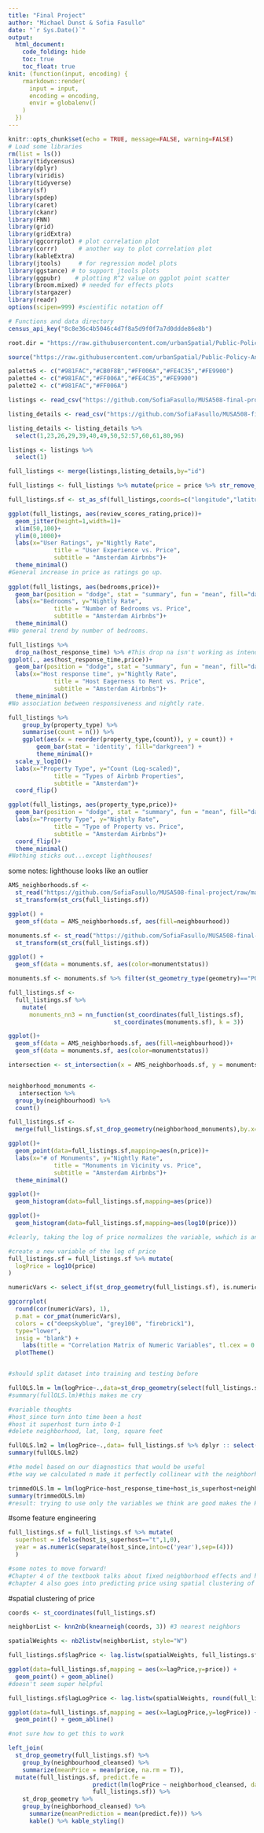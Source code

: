 ```yaml
---
title: "Final Project"
author: "Michael Dunst & Sofia Fasullo"
date: "`r Sys.Date()`"
output:
  html_document:
    code_folding: hide
    toc: true
    toc_float: true
knit: (function(input, encoding) {
    rmarkdown::render(
      input = input,
      encoding = encoding,
      envir = globalenv()
    )
  })    
---
```


```r
knitr::opts_chunk$set(echo = TRUE, message=FALSE, warning=FALSE)
# Load some libraries
rm(list = ls())
library(tidycensus)
library(dplyr)
library(viridis)
library(tidyverse)
library(sf)
library(spdep)
library(caret)
library(ckanr)
library(FNN)
library(grid)
library(gridExtra)
library(ggcorrplot) # plot correlation plot
library(corrr)      # another way to plot correlation plot
library(kableExtra)
library(jtools)     # for regression model plots
library(ggstance) # to support jtools plots
library(ggpubr)    # plotting R^2 value on ggplot point scatter
library(broom.mixed) # needed for effects plots
library(stargazer)
library(readr)
options(scipen=999) #scientific notation off

# Functions and data directory
census_api_key("8c8e36c4b5046c4d7f8a5d9f0f7a7d0ddde86e8b")

root.dir = "https://raw.githubusercontent.com/urbanSpatial/Public-Policy-Analytics-Landing/master/DATA/"

source("https://raw.githubusercontent.com/urbanSpatial/Public-Policy-Analytics-Landing/master/functions.r")

palette5 <- c("#981FAC","#CB0F8B","#FF006A","#FE4C35","#FE9900")
palette4 <- c("#981FAC","#FF006A","#FE4C35","#FE9900")
palette2 <- c("#981FAC","#FF006A")

```



```r

listings <- read_csv("https://github.com/SofiaFasullo/MUSA508-final-project/raw/main/listings.csv")

listing_details <- read_csv("https://github.com/SofiaFasullo/MUSA508-final-project/raw/main/listings_details.csv")
```

```r

listing_details <- listing_details %>%
  select(1,23,26,29,39,40,49,50,52:57,60,61,80,96)

listings <- listings %>%
  select(1)

full_listings <- merge(listings,listing_details,by="id")

full_listings <- full_listings %>% mutate(price = price %>% str_remove_all("[$,]") %>% as.numeric())

full_listings.sf <- st_as_sf(full_listings,coords=c("longitude","latitude"),crs="EPSG:28992")
```



```r
ggplot(full_listings, aes(review_scores_rating,price))+
  geom_jitter(height=1,width=1)+
  xlim(50,100)+
  ylim(0,1000)+
  labs(x="User Ratings", y="Nightly Rate",
             title = "User Experience vs. Price",
             subtitle = "Amsterdam Airbnbs")+ 
  theme_minimal()
#General increase in price as ratings go up.
  
ggplot(full_listings, aes(bedrooms,price))+ 
  geom_bar(position = "dodge", stat = "summary", fun = "mean", fill="darkgreen")+
  labs(x="Bedrooms", y="Nightly Rate",
             title = "Number of Bedrooms vs. Price",
             subtitle = "Amsterdam Airbnbs")+ 
  theme_minimal()
#No general trend by number of bedrooms.

full_listings %>%
  drop_na(host_response_time) %>% #This drop na isn't working as intended
ggplot(., aes(host_response_time,price))+ 
  geom_bar(position = "dodge", stat = "summary", fun = "mean", fill="darkgreen")+
  labs(x="Host response time", y="Nightly Rate",
             title = "Host Eagerness to Rent vs. Price",
             subtitle = "Amsterdam Airbnbs")+ 
  theme_minimal()
#No association between responsiveness and nightly rate.

full_listings %>% 
	group_by(property_type) %>% 
	summarise(count = n()) %>% 
	ggplot(aes(x = reorder(property_type,(count)), y = count)) + 
		geom_bar(stat = 'identity', fill="darkgreen") + 
		theme_minimal()+
  scale_y_log10()+
  labs(x="Property Type", y="Count (Log-scaled)",
             title = "Types of Airbnb Properties",
             subtitle = "Amsterdam")+
  coord_flip()

ggplot(full_listings, aes(property_type,price))+ 
  geom_bar(position = "dodge", stat = "summary", fun = "mean", fill="darkgreen")+
  labs(x="Property Type", y="Nightly Rate",
             title = "Type of Property vs. Price",
             subtitle = "Amsterdam Airbnbs")+
  coord_flip()+
  theme_minimal()
#Nothing sticks out...except lighthouses!
```
some notes:
lighthouse looks like an outlier

```r
AMS_neighborhoods.sf <- 
  st_read("https://github.com/SofiaFasullo/MUSA508-final-project/raw/main/neighbourhoods.geojson") %>%
  st_transform(st_crs(full_listings.sf))

ggplot() +
  geom_sf(data = AMS_neighborhoods.sf, aes(fill=neighbourhood))
```

```r

monuments.sf <- st_read("https://github.com/SofiaFasullo/MUSA508-final-project/raw/main/landmarks.json") %>%
  st_transform(st_crs(full_listings.sf))

ggplot() +
  geom_sf(data = monuments.sf, aes(color=monumentstatus))

monuments.sf <- monuments.sf %>% filter(st_geometry_type(geometry)=="POINT")

full_listings.sf <-
  full_listings.sf %>% 
    mutate(
      monuments_nn3 = nn_function(st_coordinates(full_listings.sf), 
                              st_coordinates(monuments.sf), k = 3))

ggplot()+
  geom_sf(data = AMS_neighborhoods.sf, aes(fill=neighbourhood))+
  geom_sf(data = monuments.sf, aes(color=monumentstatus))

intersection <- st_intersection(x = AMS_neighborhoods.sf, y = monuments.sf)


neighborhood_monuments <-
   intersection %>% 
  group_by(neighbourhood) %>% 
  count()

full_listings.sf <- 
  merge(full_listings.sf,st_drop_geometry(neighborhood_monuments),by.x="neighbourhood_cleansed",by.y="neighbourhood")

```


```r

ggplot()+
  geom_point(data=full_listings.sf,mapping=aes(n,price))+
  labs(x="# of Monuments", y="Nightly Rate",
             title = "Monuments in Vicinity vs. Price",
             subtitle = "Amsterdam Airbnbs")+
  theme_minimal()

ggplot()+
  geom_histogram(data=full_listings.sf,mapping=aes(price))

ggplot()+
  geom_histogram(data=full_listings.sf,mapping=aes(log10(price)))

#clearly, taking the log of price normalizes the variable, wwhich is an assumption of regression models

#create a new variable of the log of price
full_listings.sf = full_listings.sf %>% mutate(
  logPrice = log10(price)
)
```



```r
numericVars <- select_if(st_drop_geometry(full_listings.sf), is.numeric) %>% na.omit()

ggcorrplot(
  round(cor(numericVars), 1),
  p.mat = cor_pmat(numericVars),
  colors = c("deepskyblue", "grey100", "firebrick1"),
  type="lower",
  insig = "blank") +  
    labs(title = "Correlation Matrix of Numeric Variables", tl.cex = 0.5, tl.col = "black") +
  plotTheme()



```


```r
#should split dataset into training and testing before

fullOLS.lm = lm(logPrice~.,data=st_drop_geometry(select(full_listings.sf,-price)))
#summary(fullOLS.lm)#this makes me cry

#variable thoughts
#host_since turn into time been a host
#host it superhost turn into 0-1
#delete neighborhood, lat, long, square feet

fullOLS.lm2 = lm(logPrice~.,data= full_listings.sf %>% dplyr :: select(-c(host_since, neighbourhood, monuments_nn3, price)) %>% st_drop_geometry() %>%  na.omit())
summary(fullOLS.lm2)
```

```r
#the model based on our diagnostics that would be useful
#the way we calculated n made it perfectly collinear with the neighborhood, wwhich is not helpful for us

trimmedOLS.lm = lm(logPrice~host_response_time+host_is_superhost+neighbourhood_cleansed+bedrooms+review_scores_rating+reviews_per_month, data=st_drop_geometry(full_listings.sf) %>% drop_na())
summary(trimmedOLS.lm)
#result: trying to use only the variables we think are good makes the R^2 drop a lot
```
#some feature engineering
```r
full_listings.sf = full_listings.sf %>% mutate(
  superhost = ifelse(host_is_superhost=="t",1,0),
  year = as.numeric(separate(host_since,into=c('year'),sep=(4)))
  )

```

```r
#some notes to move forward!
#Chapter 4 of the textbook talks about fixed neighborhood effects and how to account for them (oour variable n is a fixed neighborhood effect)
#chapter 4 also goes into predicting price using spatial clustering of price
```

#spatial clustering of price
```r
coords <- st_coordinates(full_listings.sf) 

neighborList <- knn2nb(knearneigh(coords, 3)) #3 nearest neighbors

spatialWeights <- nb2listw(neighborList, style="W")

full_listings.sf$lagPrice <- lag.listw(spatialWeights, full_listings.sf$price) 

ggplot(data=full_listings.sf,mapping = aes(x=lagPrice,y=price)) + 
  geom_point() + geom_abline()
#doesn't seem super helpful

full_listings.sf$lagLogPrice <- lag.listw(spatialWeights, round(full_listings.sf$logPrice,digits = 10)) #non finite?

ggplot(data=full_listings.sf,mapping = aes(x=lagLogPrice,y=logPrice)) + 
  geom_point() + geom_abline()
```

```r
#not sure how to get this to work

left_join(
  st_drop_geometry(full_listings.sf) %>%
    group_by(neighbourhood_cleansed) %>%
    summarize(meanPrice = mean(price, na.rm = T)),
  mutate(full_listings.sf, predict.fe = 
                        predict(lm(logPrice ~ neighborhood_cleansed, data = full_listings.sf) %>% exp(), 
                        full_listings.sf)) %>%
    st_drop_geometry %>%
    group_by(neighborhood_cleansed) %>%
      summarize(meanPrediction = mean(predict.fe))) %>%
      kable() %>% kable_styling()
```

























